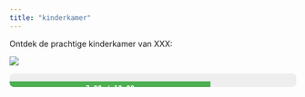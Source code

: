 ```yaml
---
title: "kinderkamer"
---
```


Ontdek de prachtige kinderkamer van XXX:

![](images/kamer.png)


<div style="width:100%;background:#eee;border-radius:8px;overflow:hidden;height:24px;margin:1em 0;">
  <div style="width:70%;background:#4CAF50;height:100%;text-align:center;color:white;line-height:24px;font-weight:bold;">
    7.00 / 10.00
  </div>
</div>
